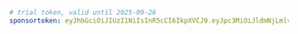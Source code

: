 ```yaml title="evcc.yaml"
# trial token, valid until 2025-09-26
sponsortoken: eyJhbGciOiJIUzI1NiIsInR5cCI6IkpXVCJ9.eyJpc3MiOiJldmNjLmlvIiwic3ViIjoidHJpYWwiLCJleHAiOjE3NTg5MjA0MDAsImlhdCI6MTc1ODMxNTYwMCwic3BlIjp0cnVlLCJzcmMiOiJtYSJ9.8PwVQZN1bhPcHd5Xcq-yQ8cnTZABm9SOxpU3R_8MhQA
```
